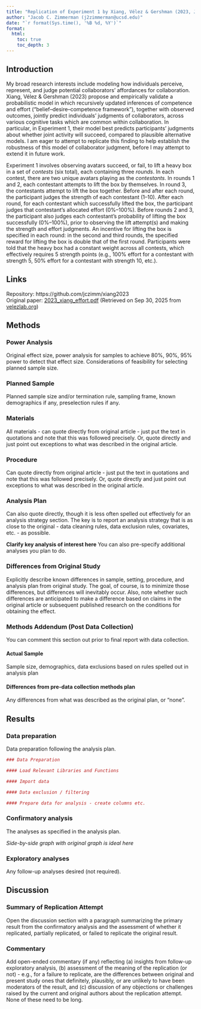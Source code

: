 ```yaml
---
title: "Replication of Experiment 1 by Xiang, Vélez & Gershman (2023, Journal of Experimental Psychology: General)"
author: "Jacob C. Zimmerman (j2zimmerman@ucsd.edu)"
date: "`r format(Sys.time(), '%B %d, %Y')`"
format:
  html:
    toc: true
    toc_depth: 3
---
```


<!-- Replication reports should all use this template to standardize reporting across projects.  These reports will be public supplementary materials that accompany the summary report(s) of the aggregate results. -->

## Introduction

<!-- [No abstract is needed.]  Each replication project will have a straightforward, no frills report of the study and results.  These reports will be publicly available as supplementary material for the aggregate report(s) of the project as a whole.  Also, to maximize project integrity, the intro and methods will be written and critiqued in advance of data collection.  Introductions can be just 1-2 paragraphs clarifying the main idea of the original study, the target finding for replication, and any other essential information. You will likely contact the authors of the original study, so this should be professional and forward facing. It will NOT have a literature review -- that is in the original publication. You can write both the introduction and the methods in past tense.   -->

<!--
**From canvas assignment:**
- A short justification for your choice of experiment in terms of your research interests or research program (1 paragraph). This justification should tell us why you chose this particular result. (2 points)
- A description of the stimuli and procedures that will be required to conduct this experiment, and what the challenges will be (1-2 paragraphs). (2 points) -->

My broad research interests include modeling how individuals perceive, represent, and judge potential collaborators' affordances for collaboration. Xiang, Vélez & Gershman (2023) propose and empirically validate a probabilistic model in which recursively updated inferences of competence and effort ("belief–desire–competence framework"), together with observed outcomes, jointly predict individuals' judgments of collaborators, across various cognitive tasks which are common within collaboration. In particular, in Experiment 1, their model best predicts participants' judgments about whether joint activity will succeed, compared to plausible alternative models. I am eager to attempt to replicate this finding to help establish the robustness of this model of collaborator judgment, before I may attempt to extend it in future work.

Experiment 1 involves observing avatars succeed, or fail, to lift a heavy box in a set of _contests_ (six total), each containing three _rounds_. In each contest, there are two unique avatars playing as the _contestants_. In rounds 1 and 2, each contestant attempts to lift the box by themselves. In round 3, the contestants attempt to lift the box together. Before and after each round, the participant judges the strength of each contestant (1–10). After each round, for each contestant which successfully lifted the box, the participant judges that contestant's allocated effort (0%–100%). Before rounds 2 and 3, the participant also judges each contestant's probability of lifting the box successfully (0%–100%), prior to observing the lift attempt(s) and making the strength and effort judgments. An incentive for lifting the box is specified in each round: in the second and third rounds, the specified reward for lifting the box is double that of the first round. Participants were told that the heavy box had a constant weight across all contests, which effectively requires 5 strength points (e.g., 100% effort for a contestant with strength 5, 50% effort for a contestant with strength 10, etc.).

<!--
TODO:
- [ ] verify that the sequence of judgments is correct! based on the code/actual task (also could make it read more simply by structuring it differently; verbosely is okay if needed, i.e. go through rounds 1-3 and for each describe what happens before and after)
- [ ] ask Bria- should I be replicating what they actually did or what their methods say they did? slightly different, in that their methods don't specify that they have Ps rate strength before first round
- [ ] add any more crucial details abt the procedure
- [ ] describe and embed sample stimuli
- [ ] **describe what the challenges will be for me**
- [ ] revise for clarity, if time
-->

::: {.callout-note}
## Links
Repository: https://github.com/jczimm/xiang2023  
Original paper: [2023_xiang_effort.pdf](../original_paper/2023_xiang_effort.pdf) (Retrieved on Sep 30, 2025 from [velezlab.org](https://www.velezlab.org/publications#:~:text=Collaborative%20decision%20making%20is%20grounded%20in%20representations%20of%20other%20people%E2%80%99s%20competence%20and%20effort))
:::

## Methods

### Power Analysis

Original effect size, power analysis for samples to achieve 80%, 90%, 95% power to detect that effect size.  Considerations of feasibility for selecting planned sample size.

### Planned Sample

Planned sample size and/or termination rule, sampling frame, known demographics if any, preselection rules if any.

### Materials

All materials - can quote directly from original article - just put the text in quotations and note that this was followed precisely.  Or, quote directly and just point out exceptions to what was described in the original article.

### Procedure	

Can quote directly from original article - just put the text in quotations and note that this was followed precisely.  Or, quote directly and just point out exceptions to what was described in the original article.

### Analysis Plan

Can also quote directly, though it is less often spelled out effectively for an analysis strategy section.  The key is to report an analysis strategy that is as close to the original - data cleaning rules, data exclusion rules, covariates, etc. - as possible.  

**Clarify key analysis of interest here**  You can also pre-specify additional analyses you plan to do.

### Differences from Original Study

Explicitly describe known differences in sample, setting, procedure, and analysis plan from original study.  The goal, of course, is to minimize those differences, but differences will inevitably occur.  Also, note whether such differences are anticipated to make a difference based on claims in the original article or subsequent published research on the conditions for obtaining the effect.

### Methods Addendum (Post Data Collection)

You can comment this section out prior to final report with data collection.

#### Actual Sample
  Sample size, demographics, data exclusions based on rules spelled out in analysis plan

#### Differences from pre-data collection methods plan
  Any differences from what was described as the original plan, or “none”.


## Results


### Data preparation

Data preparation following the analysis plan.
	
```r
### Data Preparation

#### Load Relevant Libraries and Functions

#### Import data

#### Data exclusion / filtering

#### Prepare data for analysis - create columns etc.
```

### Confirmatory analysis

The analyses as specified in the analysis plan.  

*Side-by-side graph with original graph is ideal here*

### Exploratory analyses

Any follow-up analyses desired (not required).  

## Discussion

### Summary of Replication Attempt

Open the discussion section with a paragraph summarizing the primary result from the confirmatory analysis and the assessment of whether it replicated, partially replicated, or failed to replicate the original result.  

### Commentary

Add open-ended commentary (if any) reflecting (a) insights from follow-up exploratory analysis, (b) assessment of the meaning of the replication (or not) - e.g., for a failure to replicate, are the differences between original and present study ones that definitely, plausibly, or are unlikely to have been moderators of the result, and (c) discussion of any objections or challenges raised by the current and original authors about the replication attempt.  None of these need to be long.
